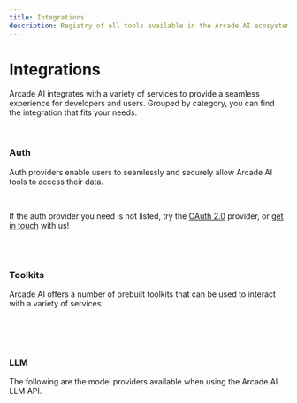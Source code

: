 ```yaml
---
title: Integrations
description: Registry of all tools available in the Arcade AI ecosystem
---
```



# Integrations

Arcade AI integrates with a variety of services to provide a seamless experience for developers and users. Grouped by category, you can find the integration that fits your needs.

<br />

### Auth

Auth providers enable users to seamlessly and securely allow Arcade AI tools to access their data.

<br />

<div className={styles.toolGrid}>
  <ToolCard
    name="GitHub"
    image="github"
    summary="Authorize tools and agents with GitHub, including private repositories"
    link="/auth-integrations/github"
    category="Auth"
  />
  <ToolCard
    name="Google"
    image="google"
    summary="Authorize tools and agents with Google: Gmail, Calendar, YouTube, Drive, and more"
    link="/auth-integrations/google"
    category="Auth"
  />
  <ToolCard
    name="LinkedIn"
    image="linkedin"
    summary="Authorize tools and agents with LinkedIn"
    link="auth-integrations/linkedin"
    category="Auth"
  />
  <ToolCard
    name="Microsoft"
    image="msft"
    summary="Authorize tools and agents with Microsoft Graph"
    link="auth-integrations/microsoft"
    category="Auth"
  />
  <ToolCard
    name="Slack"
    image="slack"
    summary="Authorize tools and agents with Slack"
    link="auth-integrations/slack"
    category="Auth"
  />
  <ToolCard
    name="Spotify"
    image="spotify"
    summary="Authorize tools and agents with Spotify"
    link="auth-integrations/spotify"
    category="Auth"
  />
  <ToolCard
    name="X"
    image="twitter"
    summary="Authorize tools and agents with X (Twitter)"
    link="auth-integrations/x"
    category="Auth"
  />
  <ToolCard
    name="Zoom"
    image="zoom"
    summary="Authorize tools and agents with Zoom"
    link="auth-integrations/zoom"
    category="Auth"
  />
  <ToolCard
    name="OAuth 2.0"
    image="oauth2"
    summary="Authorize tools and agents with any OAuth 2.0-compatible provider"
    link="auth-integrations/oauth2"
    category="Auth"
  />
</div>

If the auth provider you need is not listed, try the [OAuth 2.0](/integrations/oauth) provider, or [get in touch](mailto:contact@arcade-ai.com) with us!

<br />
<br />

### Toolkits

Arcade AI offers a number of prebuilt toolkits that can be used to interact with a variety of services.

<br />

<div className={styles.toolGrid}>
    <ToolCard
        name="GitHub"
        image="github"
        summary="Interact with private and public GitHub repositories, issues, pull requests, and more"
        link="/toolkits-integrations/Github/github"
        category="Toolkit"
    />
    <ToolCard
        name="Gmail"
        image="gmail"
        summary="Send, write, draft, delete, trash, and search Gmail emails with your agents."
        link="/toolkits-integrations/Google/gmail"
        category="Toolkit"
    />
    <ToolCard
        name="Google Calendar"
        image="google_calendar"
        summary="Create, update, delete, and search events in Google Calendar with your agents."
        link="/toolkits-integrations/Google/calendar"
        category="Toolkit"
    />
    <ToolCard
        name="Google Docs"
        image="google_docs"
        summary="Create, edit, and get information about Google Docs documents with your agents."
        link="/toolkits-integrations/Google/docs"
        category="Toolkit"
    />
    <ToolCard
        name="Google Drive"
        image="google_drive"
        summary="List documents in Google Drive with your agents."
        link="/toolkits-integrations/Google/drive"
        category="Toolkit"
    />
    <ToolCard
        name="Search"
        image="serpapi"
        summary="Use SerpAPI to search the web for information"
        link="/toolkits-integrations/search"
        category="Toolkit"
    />
    <ToolCard
        name="Slack"
        image="slack"
        summary="Send and receive messages to Slack channels and users with agents"
        link="/toolkits-integrations/slack"
        category="Toolkit"
    />
    <ToolCard
        name="X"
        image="twitter"
        summary="Integrate agents with X (Twitter), including tweets, users, and more"
        link="/toolkits-integrations/x"
        category="Toolkit"
    />

</div>

<br />
<br />

### LLM

The following are the model providers available when using the Arcade AI LLM API.

<br />

<div className={styles.toolGrid}>
  <ToolCard
    name="OpenAI"
    image="openai"
    summary="Use OpenAI models with Arcade AI tools"
    link="/models-integrations/openai"
    category="LLM"
  />
  <ToolCard
    name="Anthropic"
    image="anthropic"
    summary="Use Anthropic models with Arcade AI tools"
    link="/models-integrations/anthropic"
    category="LLM"
  />
</div>
